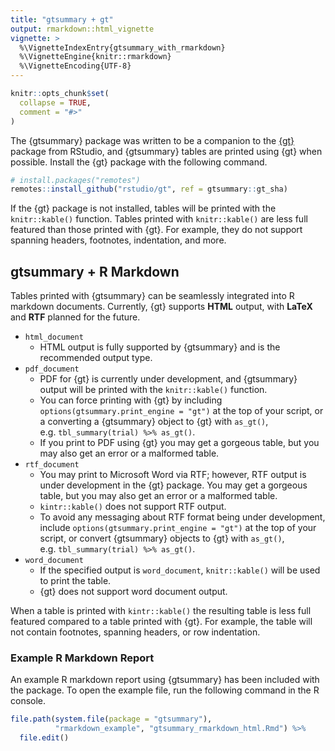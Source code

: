 ```yaml
---
title: "gtsummary + gt"
output: rmarkdown::html_vignette
vignette: >
  %\VignetteIndexEntry{gtsummary_with_rmarkdown}
  %\VignetteEngine{knitr::rmarkdown}
  %\VignetteEncoding{UTF-8}
---
```


```r
knitr::opts_chunk$set(
  collapse = TRUE,
  comment = "#>"
)
```

The {gtsummary} package was written to be a companion to the [{gt}](https://gt.rstudio.com/) package from RStudio, and {gtsummary} tables are printed using {gt} when possible.
Install the {gt} package with the following command.

``` r
# install.packages("remotes")
remotes::install_github("rstudio/gt", ref = gtsummary::gt_sha)
```

If the {gt} package is not installed, tables will be printed with the `knitr::kable()` function.
Tables printed with `knitr::kable()` are less full featured than those printed with {gt}.
For example, they do not support spanning headers, footnotes, indentation, and more.

## gtsummary + R Markdown

Tables printed with {gtsummary} can be seamlessly integrated into R markdown documents.
Currently, {gt} supports **HTML** output, with **LaTeX** and **RTF** planned for the future.

- `html_document`
  - HTML output is fully supported by {gtsummary} and is the recommended output type.
- `pdf_document`
  - PDF for {gt} is currently under development, and {gtsummary} output will be printed with the `knitr::kable()` function.
  - You can force printing with {gt} by including `options(gtsummary.print_engine = "gt")` at the top of your script, or a converting a {gtsummary} object to {gt} with `as_gt()`, e.g. `tbl_summary(trial) %>% as_gt()`. 
  - If you print to PDF using {gt} you may get a gorgeous table, but you may also get an error or a malformed table.
- `rtf_document`
  - You may print to Microsoft Word via RTF; however, RTF output is under development in the {gt} package. You may get a gorgeous table, but you may also get an error or a malformed table. 
  - `kintr::kable()` does not support RTF output.
  - To avoid any messaging about RTF format being under development, include `options(gtsummary.print_engine = "gt")` at the top of your script, or convert {gtsummary} objects to {gt} with `as_gt()`, e.g. `tbl_summary(trial) %>% as_gt()`. 
- `word_document`
  - If the specified output is `word_document`, `knitr::kable()` will be used to print the table. 
  - {gt} does not support word document output.

When a table is printed with `kintr::kable()` the resulting table is less full featured compared to a table printed with {gt}.
For example, the table will not contain footnotes, spanning headers, or row indentation.

### Example R Markdown Report

An example R markdown report using {gtsummary} has been included with the package.
To open the example file, run the following command in the R console.

```r
file.path(system.file(package = "gtsummary"), 
          "rmarkdown_example", "gtsummary_rmarkdown_html.Rmd") %>%
  file.edit()
```
